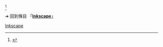 {{LSR|
 article = Inkscape
|latest_release_version = 1.2
|latest_release_date = {{Start date and age|2022|05|16}}
}}<ref>{{cite web|url=https://inkscape.org/news/2022/05/16/inkscape-12/|title=What you’ll find inside Inkscape version 1.2|date=2022-05-12|accessdate=2022-05-12}}</ref><noinclude>

➔ 回到條目 「'''[[Inkscape]]'''」
{{Template reference list}}
[[Category:最新穩定版模板|Inkscape]]

</noinclude>
